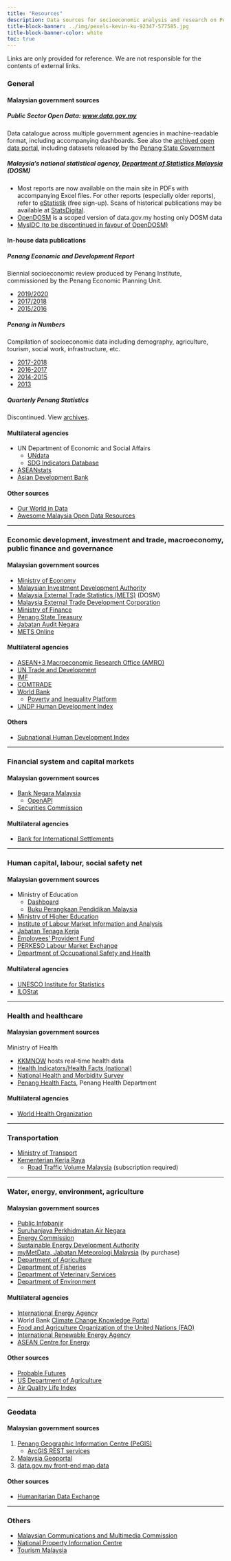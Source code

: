 ```yaml
---
title: "Resources"
description: Data sources for socioeconomic analysis and research on Penang and Malaysia
title-block-banner: ../img/pexels-kevin-ku-92347-577585.jpg
title-block-banner-color: white
toc: true
---
```


::: {.callout-warning appearance="simple"}
Links are only provided for reference. We are not responsible for the contents of external links. 
:::

### General
::: {.panel-tabset .nav-pills}
#### Malaysian government sources

##### Public Sector Open Data: [www.data.gov.my](https://www.data.gov.my)
Data catalogue across multiple government agencies in machine-readable format, including accompanying dashboards. See also the [archived open data portal](http://archive.data.gov.my/), including datasets released by the [Penang State Government](https://archive.data.gov.my/data/ms_MY/dataset/?q=&organization=Kerajaan+Negeri+Pulau+Pinang&sort=title_string+asc)

##### Malaysia's national statistical agency, [Department of Statistics Malaysia](https://www.dosm.gov.my/) (DOSM)
- Most reports are now available on the main site in PDFs with accompanying Excel files. For other reports (especially older reports), refer to [eStatistik](https://newss.statistics.gov.my) (free sign-up). Scans of historical publications may be available at [StatsDigital](https://statsdigital.stats.gov.my/).
- [OpenDOSM](https://open.dosm.gov.my/) is a scoped version of data.gov.my hosting only DOSM data
- [MysIDC (to be discontinued in favour of OpenDOSM)](https://mysidc.statistics.gov.my/)

#### In-house data publications 

##### Penang Economic and Development Report

Biennial socioeconomic review produced by Penang Institute, commissioned by the Penang Economic Planning Unit. 

- [2019/2020](https://penanginstitute.org/publications/books-and-reports/penang-economic-and-development-report-2019-2020/)
- [2017/2018](https://penanginstitute.org/wp-content/uploads/jml/files/PEDR-2017-2018/PEDR_2017-2018_1-160.pdf)
- [2015/2016](https://penanginstitute.org/wp-content/uploads/2020/02/PEDR_2015-2016.pdf)

##### Penang in Numbers

Compilation of socioeconomic data including demography, agriculture, tourism, social work, infrastructure, etc.

- [2017-2018](https://penanginstitute.org/wp-content/uploads/2020/02/eBook_Penang-In-Numbers-2017-2018.pdf)
- [2016-2017](https://penanginstitute.org/wp-content/uploads/2020/02/Buku-Data-Penang-2016-2017.pdf)
- [2014-2015](https://penanginstitute.org/wp-content/uploads/jml/files/Penang-in-Numbers-2014-2015.pdf)
- [2013](https://penanginstitute.org/wp-content/uploads/jml/files/PgInNumbers_2013.pdf)

##### Quarterly Penang Statistics
Discontinued. View [archives](quarterly_penang_statistics.html).

#### Multilateral agencies 
- UN Department of Economic and Social Affairs 
    - [UNdata](https://data.un.org/) 
    - [SDG Indicators Database](https://unstats.un.org/sdgs/dataportal)
- [ASEANstats](https://www.aseanstats.org/)
- [Asian Development Bank](https://data.adb.org/)

#### Other sources
- [Our World in Data](https://ourworldindata.org/)
- [Awesome Malaysia Open Data Resources](https://github.com/Sinar/awesome-dotmy-opendata-resources)
:::
---------

### Economic development, investment and trade, macroeconomy, public finance and governance
::: {.panel-tabset .nav-pills}
#### Malaysian government sources

- [Ministry of Economy](https://www.ekonomi.gov.my)
- [Malaysian Investment Development Authority](https://www.mida.gov.my/why-malaysia/investment-statistics/)
- [Malaysia External Trade Statistics (METS)](https://metsonline.dosm.gov.my/) (DOSM)
- [Malaysia External Trade Development Corporation](https://www.matrade.gov.my/en/choose-malaysia/industry-capabilities/trade-statistics)
- [Ministry of Finance](https://www.mof.gov.my/)
- [Penang State Treasury](https://jkn.penang.gov.my)
- [Jabatan Audit Negara](https://www.audit.gov.my)
- [METS Online](https://metsonline.dosm.gov.my/)

#### Multilateral agencies
- [ASEAN+3 Macroeconomic Research Office (AMRO)](https://amro-asia.org/?s=&_categories=data)
- [UN Trade and Development](https://unctadstat.unctad.org/datacentre/)
- [IMF](https://betadata.imf.org/)
- [COMTRADE](https://comtradeplus.un.org/)
- [World Bank](https://data.worldbank.org/)
    - [Poverty and Inequality Platform](https://pip.worldbank.org/home)
- [UNDP Human Development Index](https://hdr.undp.org/data-center/human-development-index#/indicies/HDI)

#### Others
- [Subnational Human Development Index](https://globaldatalab.org/shdi/)
:::
---------

### Financial system and capital markets

::: {.panel-tabset .nav-pills}
#### Malaysian government sources
- [Bank Negara Malaysia](https://www.bnm.gov.my/rates-statistics)
    - [OpenAPI](https://apikijangportal.bnm.gov.my/)
- [Securities Commission](https://www.sc.com.my/analytics)

#### Multilateral agencies
- [Bank for International Settlements](https://data.bis.org/)
:::

---------

### Human capital, labour, social safety net

::: {.panel-tabset .nav-pills}
#### Malaysian government sources
- Ministry of Education
    - [Dashboard](https://emisonline.moe.gov.my/risalahmap/)
    - [Buku Perangkaan Pendidikan Malaysia](https://www.moe.gov.my/muatturun#elf_l1_cGVuZXJiaXRhbl9kYW5fanVybmFsL2J1a3UtcGVyYW5na2Fhbi1wZW5kaWRpa2FuLW1hbGF5c2lh)
- [Ministry of Higher Education](https://great.mohe.gov.my/Statistik)
- [Institute of Labour Market Information and Analysis](https://www.ilmia.gov.my/index.php/en/)
- [Jabatan Tenaga Kerja](https://jtksm.mohr.gov.my/en/statistic/i-stat)
- [Employees' Provident Fund](https://www.kwsp.gov.my/en/corporate/news-highlights/publications)
- [PERKESO Labour Market Exchange](https://www.perkeso.gov.my/en/our-services/other-services/lmi-eng.html)
- [Department of Occupational Safety and Health](https://www.dosh.gov.my/index.php/dahsboard-bda/dashboard-kemalangan/)

#### Multilateral agencies

- [UNESCO Institute for Statistics](https://data.uis.unesco.org/)
- [ILOStat](https://ilostat.ilo.org/)

:::

---------

### Health and healthcare 
::: {.panel-tabset .nav-pills}
#### Malaysian government sources
Ministry of Health

- [KKMNOW](https://data.moh.gov.my/) hosts real-time health data 
- [Health Indicators/Health Facts (national)](https://www.moh.gov.my/index.php/pages/view/58?mid=19)
- [National Health and Morbidity Survey](https://iku.gov.my/nhms)
- [Penang Health Facts](https://jknpenang.moh.gov.my/jknpenang/index.php/penerbitan-0/8-artikel-jknpp/1110-penerbitan-3-health), Penang Health Department 

#### Multilateral agencies
- [World Health Organization](https://www.who.int/data)
:::
---------

### Transportation
- [Ministry of Transport](https://www.mot.gov.my/en/browse-by-topic/reports-and-stats)
- [Kementerian Kerja Raya](https://www.kkr.gov.my/ms/galeri/penerbitan/senarai-penerbitan-kkr)
    - [Road Traffic Volume Malaysia](http://rtvm.kkr.gov.my/) (subscription required)

---------

### Water, energy, environment, agriculture
::: {.panel-tabset .nav-pills}
#### Malaysian government sources
- [Public Infobanjir](https://publicinfobanjir.water.gov.my/?lang=en)
- [Suruhanjaya Perkhidmatan Air Negara](https://www.span.gov.my/category/view/119)
- [Energy Commission](https://www.st.gov.my/eng/web/download/listing/151)
- [Sustainable Energy Development Authority](https://www.seda.gov.my/statistics-monitoring/)
- [myMetData, Jabatan Meteorologi Malaysia](https://mymetdata.met.gov.my/) (by purchase)
- [Department of Agriculture](https://www.doa.gov.my/index.php/pages/view/622?mid=239)
- [Department of Fisheries](https://www.dof.gov.my/en/resources/fisheries-statistics-i/)
- [Department of Veterinary Services](https://www.dvs.gov.my/)
- [Department of Environment](https://www.doe.gov.my)

#### Multilateral agencies
- [International Energy Agency](https://www.iea.org/data-and-statistics/data-explorers)
- World Bank [Climate Change Knowledge Portal](https://climateknowledgeportal.worldbank.org/)
- [Food and Agriculture Organization of the United Nations (FAO)](https://www.fao.org/statistics/en)
- [International Renewable Energy Agency](https://www.irena.org/Data/Downloads/IRENASTAT)
- [ASEAN Centre for Energy](https://aseanenergy.org)

#### Other sources
- [Probable Futures](https://probablefutures.org/climate-maps/)
- [US Department of Agriculture](https://fas.usda.gov/data)
- [Air Quality Life Index](https://aqli.epic.uchicago.edu/the-index/)
:::


---------

### Geodata
::: {.panel-tabset .nav-pills}
#### Malaysian government sources
1. [Penang Geographic Information Centre (PeGIS)](http://pegis.penang.gov.my/)
    - [ArcGIS REST services](https://pegis.penang.gov.my/arcgis/rest/services)
2. [Malaysia Geoportal](http://www.mygeoportal.gov.my/node/61)
3. [data.gov.my front-end map data](https://github.com/data-gov-my/datagovmy-front/tree/main/packages/datagovmy-ui/src/lib/geojson/raw)

#### Other sources
- [Humanitarian Data Exchange](https://data.humdata.org/dataset/cod-ab-mys?)
:::

---------

### Others    
- [Malaysian Communications and Multimedia Commission](https://mcmc.gov.my/en/resources/statistics)
- [National Property Information Centre](https://napic2.jpph.gov.my/)
- [Tourism Malaysia](https://data.tourism.gov.my/)
